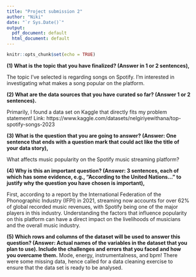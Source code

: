 ```yaml
---
title: "Project submission 2"
author: "Niki"
date: "`r Sys.Date()`"
output:
  pdf_document: default
  html_document: default
---
```


```r
knitr::opts_chunk$set(echo = TRUE)
```

**(1) What is the topic that you have finalized? (Answer in 1 or 2 sentences),**

The topic I've selected is regarding songs on Spotify. I'm interested in investigating what makes a song popular on the platform.

**(2) What are the data sources that you have curated so far? (Answer 1 or 2 sentences).**

Primarily, I found a data set on Kaggle that directly fits my problem statement!
Link: https://www.kaggle.com/datasets/nelgiriyewithana/top-spotify-songs-2023

**(3) What is the question that you are going to answer? (Answer: One sentence that ends with a question mark that could act like the title of your data story),**

What affects music popularity on the Spotify music streaming platform?

**(4) Why is this an important question? (Answer: 3 sentences, each of which has some evidence, e.g., “According to the United Nations...” to justify why the question you have chosen is important),**

First, according to a report by the International Federation of the Phonographic Industry (IFPI) in 2021, streaming now accounts for over 62% of global recorded music revenues, with Spotify being one of the major players in this industry. Understanding the factors that influence popularity on this platform can have a direct impact on the livelihoods of musicians and the overall music industry.


**(5) Which rows and columns of the dataset will be used to answer this question? (Answer: Actual names of the variables in the dataset that you plan to use). Include the challenges and errors that you faced and how you overcame them.**
Mode, energy, instrumentalness, and bpm! There were some missing data, hence called for a data cleaning exercise to ensure that the data set is ready to be analysed.
